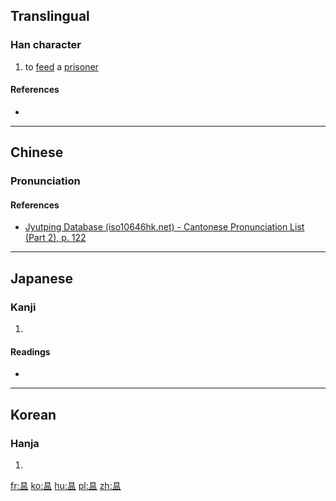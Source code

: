 ==Translingual==

===Han character===
{{Han char|rn=72|rad=日|as=04|sn=9|four=|canj=日月廿 (ABT)|ids=⿱[[日]][[皿]]}}

# to [[feed]] a [[prisoner]]

====References====
* {{Han ref|kx=0494.090|dkj=13870|dj=0859.030|hdz=21500.090|uh=6637|ud=26167}}

----

==Chinese==
{{zh-forms}}

===Pronunciation===
{{zh-pron
|m=wēn,yùn
|c=wan1
|mc=
|oc=y
|ma=
|cat=v
}}

====References====
* [http://www.iso10646hk.net/jp/document/download.jsp Jyutping Database (iso10646hk.net) - Cantonese Pronunciation List (Part 2), p. 122]

----

==Japanese==

===Kanji===
{{ja-kanji|grade=|rs=日05}}

# {{defn|lang=ja|sort=日05}}

====Readings====
* {{ja-readings|on=[[おん]] (on)|kun=[[めぐむ]] (megumu)}}

----

==Korean==

===Hanja===
{{ko-hanja|hangeul=온|eumhun=|rv=on|mr=on|y=on}}

# {{defn|lang=ko|sort=日05}}

[[fr:昷]]
[[ko:昷]]
[[hu:昷]]
[[pl:昷]]
[[zh:昷]]
